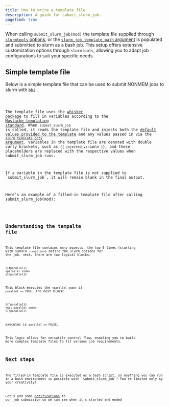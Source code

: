 ```yaml
---
title: How to write a template file
description: A guide for submit_slurm_job.
pagefind: true
---
```



When calling `submit_slurm_job(mod)` the template file supplied through [`slurmtools` options](/slurmtools-docs/guides/1_getting_started#slurmtools-options), or the [`slurm_job_template_path` argument](/slurmtools-docs/reference/submit_slurm_job_reference#using-the-slurm_job_template_path-argument) is populated and submitted to slurm as a bash job.  This setup offers extensive customization options through `slurmtools`, allowing you to adapt job configurations to suit your specific needs.

## Simple template file
Below is a simple template file that can be used to submit NONMEM jobs to slurm with [`bbi`](https://github.com/metrumresearchgroup/bbi) <Icon name='external'/>. 


<Code title='slurm-job.tmpl' lang='bash' code={tmpl}/>

The template file uses the [whisker package](https://github.com/edwindj/whisker?tab=readme-ov-file)<Icon name='external'/> to fill in variables according to the [Mustache templating standard](https://mustache.github.io)<Icon name='external'/>. When `submit_slurm_job` is called, it reads the template file and injects both the [default values provided to the template](/slurmtools-docs/reference/values_provided_to_template) and any values passed in via the [`slurm_template_opts` argument](/slurmtools-docs/reference/submit_slurm_job_reference#using-the-slurm_template_opts-argument). Variables in the template file are denoted with double curly brackets, such as `{{ injected_variable }}`, and these placeholders are replaced with the respective values when submit_slurm_job runs.

<Aside type="note"> 
If a variable in the template file is not supplied to `submit_slurm_job`, it will remain blank in the final output. 
</Aside>

Here’s an example of a filled-in template file after calling submit_slurm_job(mod):


<Code title='1001.sh' lang='bash' code={filled_tmpl}/>

## Understanding the tempalte file

This template file contains many aspects, the top 6 lines (starting with `$SBATCH --<option>`) define the slurm options for the job. next, there are two logical blocks:
```
{{#parallel}}
<parallel code>
{{/parallel}}
```
This block executes the `<parallel code>` if `parallel == TRUE`. The next block:
```
{{^parallel}}
<not parallel code>
{{/parallel}}
```
executes is `parallel == FALSE`.

This logic allows for versatile control flow, enabling you to build more complex template files to fit various job requirements.

## Next steps

<Aside type='tip'>
The filled-in template file is executed as a bash script, so anything you can run in a bash environment is possible with `submit_slurm_job`! You’re limited only by your creativity!
</Aside>

Let's add some [notifications](/slurmtools-docs/blogs/simple_notifications) to our job submission so we can see when it's started and ended